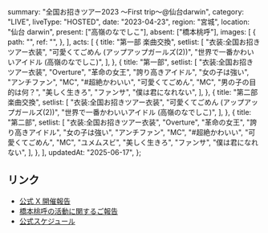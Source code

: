   summary: "全国お招きツアー2023 〜First trip〜@仙台darwin",
  category: "LIVE",
  liveType: "HOSTED",
  date: "2023-04-23",
  region: "宮城",
  location: "仙台 darwin",
  present: ["高嶺のなでしこ"],
  absent: ["橋本桃呼"],
  images: [
    {
      path: "",
      ref: "",
    },
  ],
  acts: [
    {
      title: "第一部 楽曲交換",
      setlist: [
        "衣装:全国お招きツアー衣装",
        "可愛くてごめん (アップアップガールズ(2))",
        "世界で一番かわいいアイドル (高嶺のなでしこ)",
      ],
    },
    {
      title: "第一部",
      setlist: [
        "衣装:全国お招きツアー衣装",
        "Overture",
        "革命の女王",
        "誇り高きアイドル",
        "女の子は強い",
        "アンチファン",
        "MC",
        "#超絶かわいい",
        "可愛くてごめん",
        "MC",
        "男の子の目的は何？",
        "美しく生きろ",
        "ファンサ",
        "僕は君になれない",
      ],
    },
    {
      title: "第二部 楽曲交換",
      setlist: [
        "衣装:全国お招きツアー衣装",
        "可愛くてごめん (アップアップガールズ(2))",
        "世界で一番かわいいアイドル (高嶺のなでしこ)",
      ],
    },
    {
      title: "第二部",
      setlist: [
        "衣装:全国お招きツアー衣装",
        "Overture",
        "革命の女王",
        "誇り高きアイドル",
        "女の子は強い",
        "アンチファン",
        "MC",
        "#超絶かわいい",
        "可愛くてごめん",
        "MC",
        "ユメムスビ",
        "美しく生きろ",
        "ファンサ",
        "僕は君になれない",
      ],
    },
  ],
  updatedAt: "2025-06-17",
};

## リンク

- [公式 X 開催報告](https://x.com/takanenofficial/status/1650122855663775744)
- [橋本桃呼の活動に関するご報告](https://takanenonadeshiko.jp/?p=954)
- [公式スケジュール](https://takanenonadeshiko.jp/?p=748)
